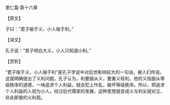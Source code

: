 

里仁篇·第十六章

【原文】

子曰：“君子喻于义，小人喻于利。”

【译文】

孔子说：“君子明白大义，小人只知道小利。”

【赏析】

“君子喻于义，小人喻于利”是孔子学说中对后世影响较大的一句话，被人们传说。这就明确提出了义利问题。孔子认为，利要服从义，要重义轻利，他的义指服从等级秩序的道德，一味追求个人利益，就会犯上作乱，破坏等级秩序。所以，把追求个人利益的人视为小人。经过后代儒家的发展，这种思想就变成义与利尖锐对立、非此即彼的义利观。

